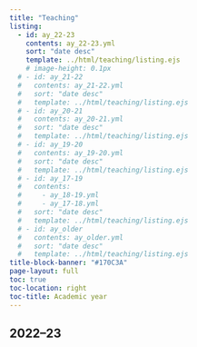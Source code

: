 ```yaml
---
title: "Teaching"
listing:
  - id: ay_22-23
    contents: ay_22-23.yml
    sort: "date desc"
    template: ../html/teaching/listing.ejs
    # image-height: 0.1px
  # - id: ay_21-22
  #   contents: ay_21-22.yml
  #   sort: "date desc"
  #   template: ../html/teaching/listing.ejs
  # - id: ay_20-21
  #   contents: ay_20-21.yml
  #   sort: "date desc"
  #   template: ../html/teaching/listing.ejs
  # - id: ay_19-20
  #   contents: ay_19-20.yml
  #   sort: "date desc"
  #   template: ../html/teaching/listing.ejs
  # - id: ay_17-19
  #   contents: 
  #     - ay_18-19.yml
  #     - ay_17-18.yml
  #   sort: "date desc"
  #   template: ../html/teaching/listing.ejs
  # - id: ay_older
  #   contents: ay_older.yml
  #   sort: "date desc"
  #   template: ../html/teaching/listing.ejs
title-block-banner: "#170C3A"
page-layout: full
toc: true
toc-location: right
toc-title: Academic year
---
```


<!-- ## 2025 -->

<!-- Here are courses I teach in the summer term of 2025: -->

<!-- - [Case-based Methods](CBM/index.html) -->

## 2022–23

:::{#ay_22-23}
:::

<!-- ## 2021–22 -->

<!-- :::{#ay_21-22} -->
<!-- ::: -->

<!-- ## 2020–21 -->

<!-- :::{#ay_20-21} -->
<!-- ::: -->

<!-- ## 2019–20 -->

<!-- :::{#ay_19-20} -->
<!-- ::: -->

<!-- ## 2017–19 -->

<!-- :::{#ay_17-19} -->
<!-- ::: -->

<!-- ## 2007–15 -->

<!-- :::{#ay_older} -->
<!-- ::: -->
